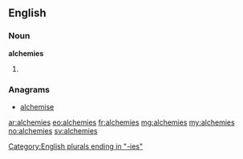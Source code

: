 ==English==

===Noun===
'''alchemies'''

# {{plural of|alchemy}}

===Anagrams===
* [[alchemise#English|alchemise]]

[[Category:English plurals ending in "-ies"]]

[[ar:alchemies]]
[[eo:alchemies]]
[[fr:alchemies]]
[[mg:alchemies]]
[[my:alchemies]]
[[no:alchemies]]
[[sv:alchemies]]